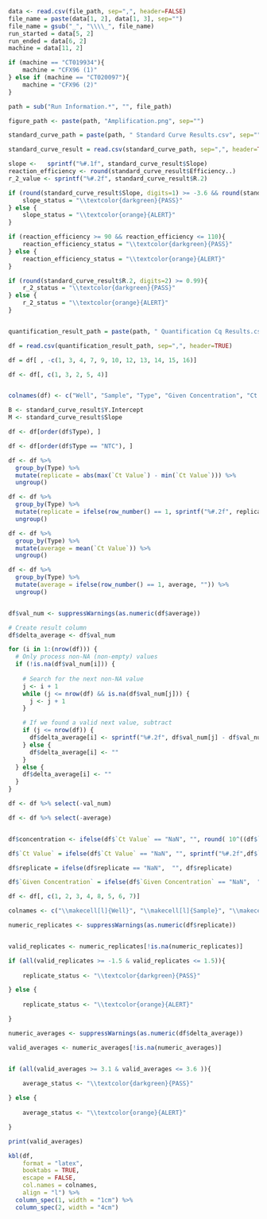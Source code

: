 ```r

data <- read.csv(file_path, sep=",", header=FALSE)
file_name = paste(data[1, 2], data[1, 3], sep="")
file_name = gsub("_", "\\\\_", file_name)
run_started = data[5, 2]
run_ended = data[6, 2]
machine = data[11, 2]

if (machine == "CT019934"){
	machine = "CFX96 (1)"
} else if (machine == "CT020097"){
	machine = "CFX96 (2)"
}

path = sub("Run Information.*", "", file_path)

figure_path <- paste(path, "Amplification.png", sep="") 

standard_curve_path = paste(path, " Standard Curve Results.csv", sep="")

standard_curve_result = read.csv(standard_curve_path, sep=",", header=TRUE)

slope <-   sprintf("%#.1f", standard_curve_result$Slope)
reaction_efficiency <- round(standard_curve_result$Efficiency..)
r_2_value <- sprintf("%#.2f", standard_curve_result$R.2)   

if (round(standard_curve_result$Slope, digits=1) >= -3.6 && round(standard_curve_result$Slope, digits=1) <= -3.1){
	slope_status = "\\textcolor{darkgreen}{PASS}"
} else {
	slope_status = "\\textcolor{orange}{ALERT}"
}

if (reaction_efficiency >= 90 && reaction_efficiency <= 110){
	reaction_efficiency_status = "\\textcolor{darkgreen}{PASS}"
} else {
	reaction_efficiency_status = "\\textcolor{orange}{ALERT}"
}

if (round(standard_curve_result$R.2, digits=2) >= 0.99){
	r_2_status = "\\textcolor{darkgreen}{PASS}"
} else {
	r_2_status = "\\textcolor{orange}{ALERT}"
}


quantification_result_path = paste(path, " Quantification Cq Results.csv", sep="")

df = read.csv(quantification_result_path, sep=",", header=TRUE)

df = df[ , -c(1, 3, 4, 7, 9, 10, 12, 13, 14, 15, 16)]

df <- df[, c(1, 3, 2, 5, 4)]


colnames(df) <- c("Well", "Sample", "Type", "Given Concentration", "Ct Value")

B <- standard_curve_result$Y.Intercept 
M <- standard_curve_result$Slope

df <- df[order(df$Type), ]

df <- df[order(df$Type == "NTC"), ]

df <- df %>%
  group_by(Type) %>%
  mutate(replicate = abs(max(`Ct Value`) - min(`Ct Value`))) %>%
  ungroup()

df <- df %>%
  group_by(Type) %>%
  mutate(replicate = ifelse(row_number() == 1, sprintf("%#.2f", replicate), "")) %>%
  ungroup()

df <- df %>%
  group_by(Type) %>%
  mutate(average = mean(`Ct Value`)) %>%
  ungroup()

df <- df %>%
  group_by(Type) %>%
  mutate(average = ifelse(row_number() == 1, average, "")) %>%
  ungroup()


df$val_num <- suppressWarnings(as.numeric(df$average))

# Create result column
df$delta_average <- df$val_num

for (i in 1:(nrow(df))) {
  # Only process non-NA (non-empty) values
  if (!is.na(df$val_num[i])) {
    
    # Search for the next non-NA value
    j <- i + 1
    while (j <= nrow(df) && is.na(df$val_num[j])) {
      j <- j + 1
    }

    # If we found a valid next value, subtract
    if (j <= nrow(df)) {
      df$delta_average[i] <- sprintf("%#.2f", df$val_num[j] - df$val_num[i])
    } else {
      df$delta_average[i] <- ""
    }
  } else {
    df$delta_average[i] <- ""
  }
}

df <- df %>% select(-val_num)

df <- df %>% select(-average)


df$concentration <- ifelse(df$`Ct Value` == "NaN", "", round( 10^((df$`Ct Value` - B) / M))) 

df$`Ct Value` = ifelse(df$`Ct Value` == "NaN", "", sprintf("%#.2f",df$`Ct Value`))

df$replicate = ifelse(df$replicate == "NaN",  "", df$replicate)

df$`Given Concentration` = ifelse(df$`Given Concentration` == "NaN",  "", format(df$`Given Concentration`, scientific = FALSE))

df <- df[, c(1, 2, 3, 4, 8, 5, 6, 7)]

colnames <- c("\\makecell[l]{Well}", "\\makecell[l]{Sample}", "\\makecell[l]{Type}", "\\makecell[l]{Given\\\\Concentration\\\\(copies)}", "\\makecell[l]{Calculated\\\\Concentration\\\\(copies)}", "\\makecell[l]{Ct\\\\Value}", "\\makecell[l]{$\\Delta Ct$ of\\\\Replicates}", "\\makecell[l]{$\\Delta Ct$ of\\\\Average Ct}")

numeric_replicates <- suppressWarnings(as.numeric(df$replicate))


valid_replicates <- numeric_replicates[!is.na(numeric_replicates)]

if (all(valid_replicates >= -1.5 & valid_replicates <= 1.5)){
	
	replicate_status <- "\\textcolor{darkgreen}{PASS}"

} else {
	
	replicate_status <- "\\textcolor{orange}{ALERT}"

}

numeric_averages <- suppressWarnings(as.numeric(df$delta_average))

valid_averages <- numeric_averages[!is.na(numeric_averages)]


if (all(valid_averages >= 3.1 & valid_averages <= 3.6 )){
	
	average_status <- "\\textcolor{darkgreen}{PASS}"

} else {
	
	average_status <- "\\textcolor{orange}{ALERT}"

}

print(valid_averages)


```
\textbf{\underline{Standard Curve (Set 1)}}

\textbf{Experiment Information}

\begin{tabular}{l l}
File name: &  `r file_name` \\
Run started & `r run_started` \\
Run ended & `r run_ended` \\
Machine used: & `r machine` \\
\end{tabular}

\textbf{Quantification Information}

\begin{tabular}{|c | c | c |}
\hline
Parameter & Results & QC Status \\
\hline
Threshold &       &     -    \\
Slope     &  `r slope`       &   `r slope_status`        \\
Reaction efficiency &  `r reaction_efficiency`  &  `r reaction_efficiency_status`      \\
$R^2$ Value   &   `r r_2_value`      &      `r r_2_status`     \\
\hline
\end{tabular} 

\textbf{Quantification Results} 

\begin{figure}[h]
    \centering
    \includegraphics[width=\textwidth]{`r figure_path`}
    \label{fig:yourlabel}
\end{figure}

```r

 
kbl(df,
    format = "latex",
    booktabs = TRUE,
    escape = FALSE,
    col.names = colnames,
    align = "l") %>%
  column_spec(1, width = "1cm") %>%
  column_spec(2, width = "4cm") 



```



\textbf{Quality Control (QC) Checklist}


\begin{tabularx}{\textwidth} {|c | X | c|}
\hline
\textbf{No.} & \textbf{Quality Control Criteria} & \textbf{QC Status} \\
\hline
1   & Slope between -3.1 and -3.6 &     `r slope_status`   \\
2   & Reaction Efficiency 90\%-110\% &  `r reaction_efficiency_status`     \\
3   & $R^2$ value: $\geq$0.99     &     `r r_2_status`  \\
4   & $\Delta$Ct of replicates within $\pm$1.5 &   `r replicate_status` \\
5   & $\Delta$Ct of Average Ct between consecutive Standards: 3.1 to 3.6 & `r average_status` \\
6   & Lowest Ct of NTC $\geq$3.0 Ct from highest Ct of Standard 6       & \\
\hline
\multicolumn{2}{|l}{Overall QC Status}   & \\
\hline
\end{tabularx}

